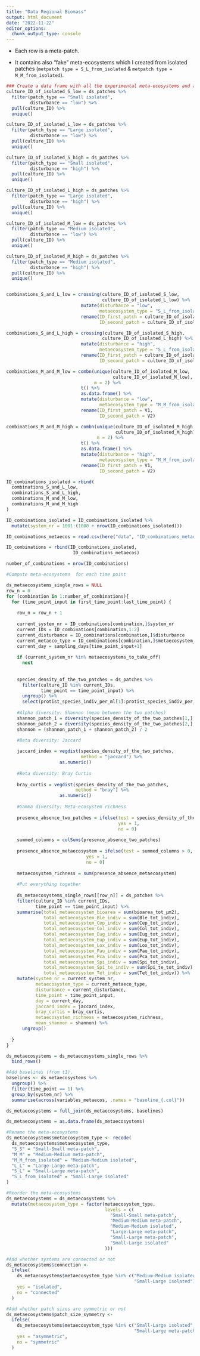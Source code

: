```yaml
---
title: "Data Regional Biomass"
output: html_document
date: "2022-11-22"
editor_options: 
  chunk_output_type: console
---
```


-   Each row is a meta-patch.

-   It contains also "fake" meta-ecosystems which I created from isolated patches (`metpatch type = S_L_from_isolated` & `metpatch type = M_M_from_isolated`).

```r
### Create a data frame with all the experimental meta-ecosystems and all the possible meta-ecosystems from isolated
culture_ID_of_isolated_S_low = ds_patches %>%
  filter(patch_type == "Small isolated",
         disturbance == "low") %>%
  pull(culture_ID) %>%
  unique()

culture_ID_of_isolated_L_low = ds_patches %>%
  filter(patch_type == "Large isolated",
         disturbance == "low") %>%
  pull(culture_ID) %>%
  unique()

culture_ID_of_isolated_S_high = ds_patches %>%
  filter(patch_type == "Small isolated",
         disturbance == "high") %>%
  pull(culture_ID) %>%
  unique()

culture_ID_of_isolated_L_high = ds_patches %>%
  filter(patch_type == "Large isolated",
         disturbance == "high") %>%
  pull(culture_ID) %>%
  unique()

culture_ID_of_isolated_M_low = ds_patches %>%
  filter(patch_type == "Medium isolated",
         disturbance == "low") %>%
  pull(culture_ID) %>%
  unique()

culture_ID_of_isolated_M_high = ds_patches %>%
  filter(patch_type == "Medium isolated",
         disturbance == "high") %>%
  pull(culture_ID) %>%
  unique()


combinations_S_and_L_low = crossing(culture_ID_of_isolated_S_low,
                                    culture_ID_of_isolated_L_low) %>%
                            mutate(disturbance = "low",
                                   metaecosystem_type = "S_L_from_isolated") %>%
                            rename(ID_first_patch = culture_ID_of_isolated_S_low,
                                   ID_second_patch = culture_ID_of_isolated_L_low)

combinations_S_and_L_high = crossing(culture_ID_of_isolated_S_high,
                                    culture_ID_of_isolated_L_high) %>%
                            mutate(disturbance = "high",
                                   metaecosystem_type = "S_L_from_isolated") %>%
                            rename(ID_first_patch = culture_ID_of_isolated_S_high,
                                   ID_second_patch = culture_ID_of_isolated_L_high)

combinations_M_and_M_low = combn(unique(culture_ID_of_isolated_M_low,
                                        culture_ID_of_isolated_M_low),
                                 m = 2) %>%
                            t() %>%
                            as.data.frame() %>%
                            mutate(disturbance = "low",
                                   metaecosystem_type = "M_M_from_isolated") %>%
                            rename(ID_first_patch = V1,
                                   ID_second_patch = V2)

combinations_M_and_M_high = combn(unique(culture_ID_of_isolated_M_high,
                                         culture_ID_of_isolated_M_high),
                                  m = 2) %>%
                            t() %>%
                            as.data.frame() %>%
                            mutate(disturbance = "high",
                                   metaecosystem_type = "M_M_from_isolated") %>%
                            rename(ID_first_patch = V1,
                                   ID_second_patch = V2)

ID_combinations_isolated = rbind(
  combinations_S_and_L_low,
  combinations_S_and_L_high,
  combinations_M_and_M_low,
  combinations_M_and_M_high
) 

ID_combinations_isolated = ID_combinations_isolated %>%
  mutate(system_nr = 1001:(1000 + nrow(ID_combinations_isolated)))

ID_combinations_metaecos = read.csv(here("data", "ID_combinations_metaecos.csv"))

ID_combinations = rbind(ID_combinations_isolated,
                         ID_combinations_metaecos)

number_of_combinations = nrow(ID_combinations)
```

```r

#Compute meta-ecosystems  for each time point 

ds_metaecosystems_single_rows = NULL
row_n = 0
for (combination in 1:number_of_combinations){
  for (time_point_input in first_time_point:last_time_point) {
    
    row_n = row_n + 1
    
    current_system_nr = ID_combinations[combination,]$system_nr
    current_IDs = ID_combinations[combination,1:2]
    current_disturbance = ID_combinations[combination,]$disturbance
    current_metaeco_type = ID_combinations[combination,]$metaecosystem_type
    current_day = sampling_days[time_point_input+1]
    
    if (current_system_nr %in% metaecosystems_to_take_off)
      next
    
    
    species_density_of_the_two_patches = ds_patches %>%
      filter(culture_ID %in% current_IDs,
             time_point == time_point_input) %>%
      ungroup() %>%
      select(protist_species_indiv_per_ml[1]:protist_species_indiv_per_ml[n_protist_species])
    
    #Alpha diversity: Shannon (mean between the two patches)
    shannon_patch_1 = diversity(species_density_of_the_two_patches[1,], index = "shannon")
    shannon_patch_2 = diversity(species_density_of_the_two_patches[2,], index = "shannon")
    shannon = (shannon_patch_1 + shannon_patch_2) / 2
    
    #Beta diversity: Jaccard

    jaccard_index = vegdist(species_density_of_the_two_patches, 
                            method = "jaccard") %>%
                    as.numeric()
    
    #Beta diversity: Bray Curtis
    
    bray_curtis = vegdist(species_density_of_the_two_patches, 
                          method = "bray") %>%
                    as.numeric()
    
    #Gamma diversity: Meta-ecosystem richness
    
    presence_absence_two_patches = ifelse(test = species_density_of_the_two_patches > 0,
                                          yes = 1,
                                          no = 0)
    
    summed_columns = colSums(presence_absence_two_patches)
    
    presence_absence_metaecosystem = ifelse(test = summed_columns > 0,
                              yes = 1,
                              no = 0)
    
    metaecosystem_richness = sum(presence_absence_metaecosystem)
    
    #Put everything together
    
    ds_metaecosystems_single_rows[[row_n]] = ds_patches %>%
    filter(culture_ID %in% current_IDs,
           time_point == time_point_input) %>%
    summarise(total_metaecosystem_bioarea = sum(bioarea_tot_µm2),
              total_metaecosystem_Ble_indiv = sum(Ble_tot_indiv),
              total_metaecosystem_Cep_indiv = sum(Cep_tot_indiv),
              total_metaecosystem_Col_indiv = sum(Col_tot_indiv),
              total_metaecosystem_Eug_indiv = sum(Eug_tot_indiv),
              total_metaecosystem_Eup_indiv = sum(Eup_tot_indiv),
              total_metaecosystem_Lox_indiv = sum(Lox_tot_indiv),
              total_metaecosystem_Pau_indiv = sum(Pau_tot_indiv),
              total_metaecosystem_Pca_indiv = sum(Pca_tot_indiv),
              total_metaecosystem_Spi_indiv = sum(Spi_tot_indiv),
              total_metaecosystem_Spi_te_indiv = sum(Spi_te_tot_indiv),
              total_metaecosystem_Tet_indiv = sum(Tet_tot_indiv)) %>% 
    mutate(system_nr = current_system_nr,
           metaecosystem_type = current_metaeco_type,
           disturbance = current_disturbance,
           time_point = time_point_input,
           day = current_day,
           jaccard_index = jaccard_index,
           bray_curtis = bray_curtis,
           metaecosystem_richness = metaecosystem_richness,
           mean_shannon = shannon) %>%
      ungroup()
    
  }
}

ds_metaecosystems = ds_metaecosystems_single_rows %>%
  bind_rows()
```

```r

#Add baselines (from t1).
baselines <- ds_metaecosystems %>%
  ungroup() %>%
  filter(time_point == 1) %>%
  group_by(system_nr) %>%
  summarise(across(variables_metaecos, .names = "baseline_{.col}"))

ds_metaecosystems = full_join(ds_metaecosystems, baselines)
```

```r
ds_metaecosystems = as.data.frame(ds_metaecosystems)
```

```r

#Rename the meta-ecosystems
ds_metaecosystems$metaecosystem_type <- recode(
  ds_metaecosystems$metaecosystem_type,
  "S_S" = "Small-Small meta-patch",
  "M_M" = "Medium-Medium meta-patch",
  "M_M_from_isolated" = "Medium-Medium isolated",
  "L_L" = "Large-Large meta-patch",
  "S_L" = "Small-Large meta-patch",
  "S_L_from_isolated" = "Small-Large isolated"
)
```

```r

#Reorder the meta-ecosystems
ds_metaecosystems = ds_metaecosystems %>%
  mutate(metaecosystem_type = factor(metaecosystem_type,
                                     levels = c(
                                       "Small-Small meta-patch",
                                       "Medium-Medium meta-patch",
                                       "Medium-Medium isolated",
                                       "Large-Large meta-patch",
                                       "Small-Large meta-patch",
                                       "Small-Large isolated"
                                     )))
```

```r
#Add whether systems are connected or not 
ds_metaecosystems$connection <-
  ifelse(
    ds_metaecosystems$metaecosystem_type %in% c("Medium-Medium isolated",
                                                "Small-Large isolated"),
    yes = "isolated",
    no = "connected"
  )
```

```r
#Add whether patch sizes are symmetric or not
ds_metaecosystems$patch_size_symmetry <-
  ifelse(
    ds_metaecosystems$metaecosystem_type %in% c("Small-Large isolated",
                                                "Small-Large meta-patch"),
    yes = "asymmetric",
    no = "symmetric"
  )
```